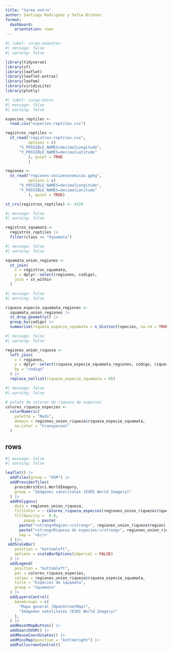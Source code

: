---
title: "tarea extra"
author: Santiago Rodriguez y Sofia Briones
format: 
  dashboard:
    orientation: rows
---

```{r}
#| label: carga-paquetes
#| message: false
#| warning: false

library(tidyverse)
library(sf)
library(leaflet)
library(leaflet.extras)
library(leafem)
library(viridisLite)
library(plotly)
```

```{r}
#| label: carga-datos
#| message: false
#| warning: false

especies_reptiles <- 
  read.csv("especies-reptiles.csv")

registros_reptiles <-
  st_read("registros-reptiles.csv",
          options = c(
      "X_POSSIBLE_NAMES=decimalLongitude", 
      "Y_POSSIBLE_NAMES=decimalLatitude"   
          ), quiet = TRUE
          )

regiones <-
  st_read("regiones-socioeconomicas.gpkg",
          options = c(
      "X_POSSIBLE_NAMES=decimalLongitude", 
      "Y_POSSIBLE_NAMES=decimalLatitude"   
          ), quiet = TRUE)

st_crs(registros_reptiles) <- 4326

```

```{r}
#| message: false
#| warning: false

registros_squamata <-
  registros_reptiles |>
  filter(class == "Squamata")
```

```{r}
#| message: false
#| warning: false

squamata_union_regiones <-
  st_join(
    x = registros_squamata,
    y = dplyr::select(regiones, codigo),
    join = st_within
  )
```

```{r}
#| message: false
#| warning: false

riqueza_especie_squamata_regiones <-
  squamata_union_regiones |>
  st_drop_geometry() |>
  group_by(codigo) |>
  summarise(riqueza_especie_squamata = n_distinct(species, na.rm = TRUE))

```

```{r}
#| message: false
#| warning: false

regiones_union_riqueza <- 
  left_join(
    x = regiones,
    y = dplyr::select(riqueza_especie_squamata_regiones, codigo, riqueza_especie_squamata),
    by = "codigo"
  ) |>
  replace_na(list(riqueza_especie_squamata = 0))

```

```{r}
#| message: false
#| warning: false

# paleta de colores de riqueza de especies 
colores_riqueza_especies <-
  colorNumeric(
    palette = "Reds",
    domain = regiones_union_riqueza$riqueza_especie_squamata,
    na.color = "transparent"
  )
```

## rows

```{r}
#| message: false
#| warning: false

leaflet() |>
  addTiles(group = "OSM") |>
  addProviderTiles(
    providers$Esri.WorldImagery, 
    group = "Imágenes satelitales (ESRI World Imagery)"
  ) |> 
  addPolygons(
    data = regiones_union_riqueza,
    fillColor = ~ colores_riqueza_especies(regiones_union_riqueza$riqueza_especie_squamata),
    fillOpacity =  0.8,
        popup = paste(
      paste("<strong>Region:</strong>", regiones_union_riqueza$region),
      paste("<strong>Riqueza de especies:</strong>", regiones_union_riqueza$riqueza_especie_squamata),
      sep = '<br/>'
  ) )|>
 addScaleBar(
    position = "bottomleft", 
    options = scaleBarOptions(imperial = FALSE)
  ) |>  
  addLegend(
    position = "bottomleft",    
    pal = colores_riqueza_especies,
    values = regiones_union_riqueza$riqueza_especie_squamata,
    title = "Especies de squamata",
    group = "Squamata"    
  ) |>  
  addLayersControl(
    baseGroups = c(
      "Mapa general (OpenStreetMap)", 
      "Imágenes satelitales (ESRI World Imagery)"
    ),
  ) |>
  addResetMapButton() |>
  addSearchOSM() |>
  addMouseCoordinates() |>
  addMiniMap(position = "bottomright") |>
  addFullscreenControl()
```






